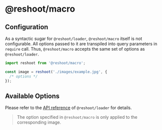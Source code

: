 

<Meta title="Documentation/API Reference/@reshoot／macro" />

# @reshoot/macro

## Configuration

As a syntactic sugar for `@reshoot/loader`, `@reshoot/macro` itself is not configurable. All options passed to it are transpiled into query parameters in `require` call. Thus, `@reshoot/macro` accepts the same set of options as `@reshoot/loader`.

```typescript
import reshoot from '@reshoot/macro';

const image = reshoot('./images/example.jpg', {
  /* options */
});
```

## Available Options

Please refer to the [API reference](?path=/docs/documentation-api-reference-reshoot／loader--page) of `@reshoot/loader` for details.

> The option specified in `@reshoot/macro` is only applied to the corresponding image.
